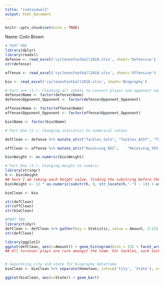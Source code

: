 ```yaml
---
title: "individual1"
output: html_document
---
```


```r
knitr::opts_chunk$set(echo = TRUE)
```

Name: Colin Brown

```r
# PART ONE
library(dplyr)
library(readxl)
defense <- read_excel('cyclonesFootball2018.xlsx', sheet='Defensive')
str(defense)

offense <- read_excel('cyclonesFootball2018.xlsx', sheet='Offensive')

bio <- read_excel('cyclonesFootball2018.xlsx', sheet='Biography')

# Part one (1.): Cleaning all sheets to convert player and opponent names into factors
defense$Name <- factor(defense$Name)
defense$Opponent_Opponent <- factor(defense$Opponent_Opponent)

offense$Name <- factor(offense$Name)
offense$Opponent_Opponent <- factor(offense$Opponent_Opponent)

bio$Name <- factor(bio$Name)

# Part One (2.): Changing statistics to numerical values

defClean <- defense %>% mutate_at(c("Tackles_Solo", "Tackles_ASST",	"Tackles_TFL",	"Tackles_Sack",	"Turnover_FF",	"Turnover_FR", "Turnover_INT",	"Pass_QBH",	"Pass_PB"), as.numeric)

offClean <- offense %>% mutate_at(c("Receiving_REC",	"Receiving_YDS",	"Receiving_TD",	"Rushing_ATT", "Rushing_YDS",	"Rushing_TD",	"Passing_CMP-ATT",	"Passing_YDS",	"Passing_TD",	"Passing_INT"), as.numeric)

bio$Weight <- as.numeric(bio$Weight)

# Part One (3.): Changing Height to numeric
library(stringr)
h <- bio$Height
## here I am taking each height value, finding the substring before the "-", and multiplying it by 12 to convert to inches. Then I take the substring after the "-" and add it to the other value.
bio$Height <- 12 * as.numeric(substr(h, 0, str_locate(h,"-") - 1)) + as.numeric(substr(h, str_locate(h,"-") + 1, nchar(h)))

bioClean <- bio

str(defClean)
str(offClean)
str(bioClean)
```
```r
#PART TWO
library(tidyr)
defClean <- defClean %>% gather(key = Statistic, value = Amount, 3:11)
str(defClean)

library(ggplot2)
ggplot(defClean, aes(x=Amount)) + geom_histogram(bins = 15) + facet_wrap(~Statistic)
## All turnover plays are rare amongst the team. For tackles, sack tackles are the rarest kind of tackle for a player to excel at.


# Separating city and state for biography dataframe
bioClean <- bioClean %>% separate(Hometown, into=c('City', 'State'), sep=', ') %>% head()

ggplot(bioClean, aes(x=State)) + geom_bar()
```